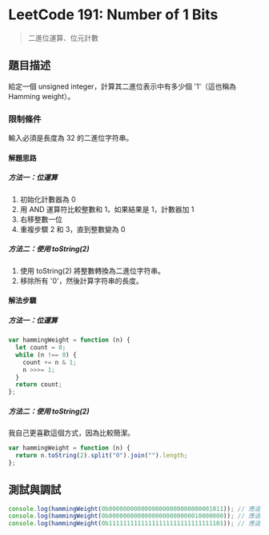 # LeetCode 191: Number of 1 Bits

> 二進位運算、位元計數

## 題目描述

給定一個 unsigned integer，計算其二進位表示中有多少個 '1'（這也稱為 Hamming weight）。

### 限制條件

輸入必須是長度為 32 的二進位字符串。

#### 解題思路

##### 方法一：位運算

1. 初始化計數器為 0
2. 用 AND 運算符比較整數和 1，如果結果是 1，計數器加 1
3. 右移整數一位
4. 重複步驟 2 和 3，直到整數變為 0

##### 方法二：使用 toString(2)

1. 使用 toString(2) 將整數轉換為二進位字符串。
2. 移除所有 '0'，然後計算字符串的長度。

#### 解法步驟

##### 方法一：位運算

```javascript
var hammingWeight = function (n) {
  let count = 0;
  while (n !== 0) {
    count += n & 1;
    n >>>= 1;
  }
  return count;
};
```

##### 方法二：使用 toString(2)

我自己更喜歡這個方式，因為比較簡潔。

```javascript
var hammingWeight = function (n) {
  return n.toString(2).split("0").join("").length;
};
```

## 測試與調試

```javascript
console.log(hammingWeight(0b00000000000000000000000000001011)); // 應返回 3
console.log(hammingWeight(0b00000000000000000000000010000000)); // 應返回 1
console.log(hammingWeight(0b11111111111111111111111111111101)); // 應返回 31
```
